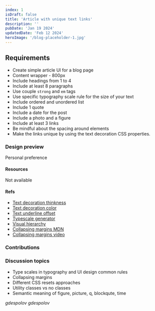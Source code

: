 ```yaml
---
index: 1
isDraft: false
title: 'Article with unique text links'
description: ''
pubDate: 'Jan 19 2024'
updatedDate: 'Feb 12 2024'
heroImage: '/blog-placeholder-1.jpg'
---
```



## Requirements
* Create simple article UI for a blog page
* Content wrapper - 800px
* Include headings from 1 to 4
* Include at least 8 paragraphs
* Use couple `strong` and `em` tags
* Use specific typography scale rule for the size of your text
* Include ordered and unordered list
* Include 1 quote
* Include a date for the post
* Include a photo and a figure
* Include at least 3 links
* Be mindful about the spacing around elements
* <Special /> Make the links unique by using the text decoration CSS properties.

### Design preview
Personal preference

#### Resources
Not available

#### Refs
* [Text decoration thinkness](https://developer.mozilla.org/en-US/docs/Web/CSS/text-decoration-thickness)
* [Text decoration color](https://developer.mozilla.org/en-US/docs/Web/CSS/text-decoration-color)
* [Text underline offset](https://developer.mozilla.org/en-US/docs/Web/CSS/text-underline-offset)
* [Typescale generator](https://typescale.com/)
* [Visual hierarchy](https://www.justinmind.com/ui-design/visual-hierarchy)
* [Collapsing margins MDN](https://developer.mozilla.org/en-US/docs/Web/CSS/CSS_box_model/Mastering_margin_collapsing)
* [Collapsing margins video](https://www.youtube.com/watch?v=qKiz9gdJdr8)

### Contributions
<DocumentPreview content={asavovDocument} index="1" fileName="asavov.html" />
<DocumentPreview content={gdespolovDocument} index="1" fileName="gdespolov.html" />
<DocumentPreview content={smarkovDocument} index="1" fileName="smarkov.html" />
<DocumentPreview content={rpetrovDocument} index="1" fileName="rpetrov.html" />

### Discussion topics
- Type scales in typography and UI design common rules
- Collapsing margins
- Different CSS resets approaches
- Utility classes vs no classes
- Semantic meaning of figure, picture, q, blockqute, time

<Winner>
  <em>gdespolov</em>
</Winner>

<MVP>
  <em>gdespolov</em>
</MVP>